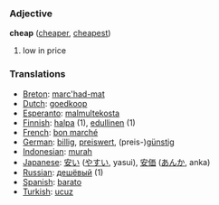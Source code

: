 === Adjective ===
'''cheap''' ([[cheaper]], [[cheapest]])

# low in price

=== Translations ===
*[[Breton]]: [[marc'had-mat]]
*[[Dutch]]: [[goedkoop]]
*[[Esperanto]]: [[malmultekosta]]
*[[Finnish]]: [[halpa]] (1), [[edullinen]] (1)
*[[French]]: [[bon marché]]
*[[German]]: [[billig]], [[preiswert]], (preis-)[[günstig]]
*[[Indonesian]]: [[murah]]
*[[Japanese]]: [[安い]] ([[やすい]], yasui), [[安価]] ([[あんか]], anka)
*[[Russian]]: [[дешёвый]] (1)
*[[Spanish]]: [[barato]]
*[[Turkish]]: [[ucuz]]